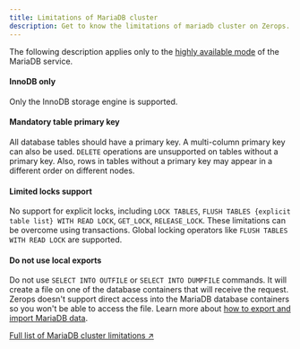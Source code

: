 ```yaml
---
title: Limitations of MariaDB cluster
description: Get to know the limitations of mariadb cluster on Zerops.
---
```


The following description applies only to the [highly available mode](/mariadb/how-to/create#highly-available) of the MariaDB service.

#### InnoDB only

Only the InnoDB storage engine is supported.

#### Mandatory table primary key

All database tables should have a primary key. A multi-column primary key can also be used. `DELETE` operations are unsupported on tables without a primary key. Also, rows in tables without a primary key may appear in a different order on different nodes.

#### Limited locks support

No support for explicit locks, including `LOCK TABLES`, `FLUSH TABLES {explicit table list} WITH READ LOCK`, `GET_LOCK`, `RELEASE_LOCK`. These limitations can be overcome using transactions. Global locking operators like `FLUSH TABLES WITH READ LOCK` are supported.

#### Do not use local exports

Do not use `SELECT INTO OUTFILE` or `SELECT INTO DUMPFILE` commands. It will create a file on one of the database containers that will receive the request. Zerops doesn't support direct access into the MariaDB database containers so you won't be able to access the file. Learn more about [how to export and import MariaDB data](/mariadb/how-to/export-import-data).

[Full list of MariaDB cluster limitations ↗](https://mariadb.com/kb/en/mariadb-galera-cluster-known-limitations/)
